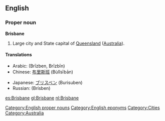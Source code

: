 ==English==

===Proper noun===
'''Brisbane'''

#Large city and State capital of [[Queensland]] ([[Australia]]).

====Translations====
{{trans-top|Capital of Queensland, Australia}}
* Arabic: {{Arab|[[بريزبين]]}} (Brīzben, Brīzbīn)
* Chinese: [[布里斯班]] (Bùlǐsībān)
{{trans-mid}}
* Japanese: [[ブリスベン]] (Burisuben)
* Russian: {{t|ru|Брисбен|m|sc=Cyrl}} (Brísben)
{{trans-bottom}}


[[Category:English proper nouns]]
[[Category:English eponyms]]
[[Category:Cities]]
[[Category:Australia]]

[[es:Brisbane]]
[[gl:Brisbane]]
[[nl:Brisbane]]